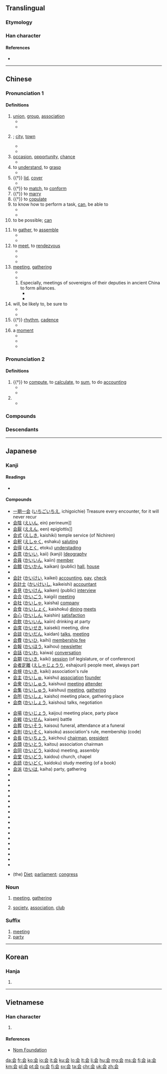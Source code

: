 {{also|會}}
==Translingual==
{{stroke order|type=animate}}

===Etymology===
{{Han simp|會|f=曾|t=云}}

===Han character===
{{Han char|rn=9|rad=人|as=04|sn=6|four=8073.1|canj=人一一戈 (OMMI)|ids=⿱[[人]][[云]]}}

====References====
* {{Han ref|kx=0096.121|dkj=00460|dj=0204.110|hdz=10116.030|uh=4F1A|ud=20250}}

----

==Chinese==
{{zh-hanzi-box|[[会]]|[[會]]}}

===Pronunciation 1===
{{zh-pron
|m=huì,huǐ,er=y
|m_note="huǐ": Only in {{zh-l|[[一会儿|一会(儿)]]}}
|c=wui5,wui6
|c_note="wui5": "to know how to"; "wui6": "to meet, to assemble"
|h=pfs=voi, fi
|mn=ē/hōe
|mn_note="ē": "to know how to"; "hōe": "to meet, to assemble"
|w=2ue,3hhue
|w_note="2ue": "to know how to"; "3hhue": "to meet, to assemble"
|ma=y
|cat=v,n
}}

====Definitions====
{{zh-noun|mw=个/次/场}}

# [[union]], [[group]], [[association]]
#* {{zh-l|社会|society}}
#* {{zh-l|帮会|secret society, underworld gang}}
# {{n-g|a place where people meet; an economic or political centre}}; [[city]], [[town]]
#* {{zh-l|都会}}
#* {{zh-l|省会}}
# [[occasion]], [[opportunity]], [[chance]]
#* {{zh-l|机会}}
# to [[understand]], to [[grasp]]
#* {{zh-l|误会|to misunderstand; misunderstanding}}
# {{†}} [[lid]], [[cover]]
#* {{zh-l|启会}}
# {{†}} to [[match]], to [[conform]]
# {{†}} to [[marry]]
# {{†}} to [[copulate]]
# to know how to perform a task, [[can]], be able to
#* {{zh-usex|我 会 英语，不 会 日语。|I '''know''' English but don't '''know''' Japanese.|link=yes}}
#* {{zh-usex|他 还 会 两 出 ^京戏。|He's '''able''' to sing a few airs of Beijing Opera.|link=yes}}
# to be possible; [[can]]
#: {{zh-usex|污染 会 使 气喘 加重。|Pollution '''can''' aggravate asthma.|link=yes}}  
# to [[gather]], to [[assemble]]
#* {{zh-l|集会}}
#* {{zh-usex|昨天 我 没有 会 着{zhe} 他。|I didn't see him yesterday.|link=yes}}
# to [[meet]], to [[rendezvous]]
#* {{zh-l|会见}}
#* {{zh-l|会面}}
#* {{zh-usex|我 要 到 车站 会 朋友.|I have to go to the station to '''meet''' a friend.|link=y}}  
# [[meeting]], [[gathering]]
#* {{zh-l|会议|meeting, conference}}
#* {{zh-usex|我 还有 个 会 要 开。|I have a '''meeting''' to go to.|link=y}}
## Especially, meetings of sovereigns of their deputies in ancient China to form alliances.
##* {{zh-l|聚会|gathering, party}}
##* {{zh-l|盟会|meeting of sovereigns}}
# will, be likely to, be sure to
#* {{zh-usex|他 会 在 家 吗？|Is he '''likely''' to be at home?|link=yes}}
#* {{zh-usex|公共汽车 会 准时 到达.|The bus '''will''' arrive on time|link=yes}}
# {{†}} [[rhythm]], [[cadence]]
#* {{zh-l|节会}}
# a [[moment]]
#* {{zh-l|一会}}
#* {{zh-l|会儿}}
#* {{zh-usex|等 一会儿{r}。|Wait a '''moment'''.|link=yes}}

===Pronunciation 2===
{{zh-pron
|m=kuài,guì
|c=kui2,wui6
|w=2kue
|cat=v,pn
}}

====Definitions====
{{zh-pos}}

# {{†}} to [[compute]], to [[calculate]], to [[sum]], to do [[accounting]]
#* {{zh-l|会计|accountant, accountancy, accounting}}
#* {{zh-l|会计师|accountant}}
# {{n-g|Used in placenames.}}
#* {{zh-l|会稽|Guiji Commandery}}

===Compounds===
{{der3
| {{zh-l|会标}}
| {{zh-l|会餐}}
| {{zh-l|会操}}
| {{zh-l|会场}}
| {{zh-l|会话}}
| {{zh-l|会见}}
| {{zh-l|会客}}
| {{zh-l|会儿}}
| {{zh-l|会谈}}
| {{zh-l|会议}}
| {{zh-l|音乐会}}
}}

===Descendants===
{{Sinoxenic-word|會|s=会|かい|회|k2=괴|hội}}

{{zh-cat|Beginning}}

----

==Japanese==
{{ja-see-also|会する}}

===Kanji===
{{ja-kanji|grade=2|rs=人04|style=s|kyu=會}}

====Readings====
* {{ja-readings
|goon=[[え]] (e) < [[ゑ]] (we), [[け]] (ke) {{qualifier|non-[[w:Jōyō kanji|Jōyō]] reading}}
|kanon=[[かい]] (kai) < [[くわい]] (kwai)
|kun=[[あう]] ([[会う]], au) < [[あふ]] (afu)
|nanori=[[あい]] (ai) < [[あひ]] (ahi), [[い]] (i)}}

====Compounds====
{{top2}}
* [[一期一会]] ([[いちごいちえ]], ichigoichie) Treasure every encounter, for it will never recur
* [[会陰]] ([[えいん]], ein) perineum]]
* [[会厭]] ([[ええん]], een) epiglottis]]
* [[会式]] ([[えしき]], kaishiki) temple service (of Nichiren)
* [[会釈]] ([[えしゃく]], eshaku) [[saluting]]
* [[会得]] ([[えとく]], etoku) [[understading]]
* [[会意]] ([[かいい]], kaii)  (kanji) [[Ideography]]
* [[会員]] ([[かいいん]], kaiin) [[member]]
* [[会館]] ([[かいかん]], kaikan) (public) [[hall]], [[house]]
* {{term|会議||(business) [[meeting]], [[council]], [[congress]]|tr=[[かいぎ]], kaigi|sc=Jpan|lang=ja}}
* [[会計]] ([[かいけい]], kaikei) [[accounting]], [[pay]], [[check]]
* [[会計士]] ([[かいけいし]], kaikeishi) [[accountant]]
* [[会見]] ([[かいけん]], kaiken) (public) [[interview]]
* [[会合]] ([[かいごう]], kaigō) [[meeting]]
* [[会社]] ([[かいしゃ]], kaisha) [[company]]
* [[会食]] ([[かいしょく]], kaishoku) [[dining]] [[meets]]
* [[会心]] ([[かいしん]], kaishin) [[satisfaction]]
* [[会飲]] ([[かいいん]], kaiin) drinking at party
* [[会席]] ([[かいせき]], kaiseki) meeting, dine
* [[会談]] ([[かいだん]], kaidan) [[talks]], [[meeting]]
* [[会費]] ([[かいひ]], kaihi) [[membership fee]]
* [[会報]] ([[かいほう]], kaihou) [[newsletter]]
* [[会話]] ([[かいわ]], kaiwa) [[conversation]]
* [[会期]] ([[かいき]], kaiki) [[session]] (of legislature, or of conference)
* [[会者定離]] ([[えしゃじょうり]], eshajouri) people meet, always part
* [[会規]] ([[かいき]], kaiki) association's rule
* [[会主]] ([[かいしゅ]], kaishu) [[association]] [[founder]]
* [[会衆]] ([[かいしゅう]], kaishuu) [[meeting]] [[attender]]
* [[会集]] ([[かいしゅう]], kaishuu) [[meeting]], [[gathering]]
* [[会所]] ([[かいしょ]], kaisho) meeting place, gathering place
* [[会商]] ([[かいしょう]], kaishou) talks, negotiation
{{mid2}}
* [[会場]] ([[かいじょう]], kaijou) meeting place, party place
* [[会戦]] ([[かいせん]], kaisen) battle
* [[会葬]] ([[かいそう]], kaisou) funeral, attendance at a funeral
* [[会則]] ([[かいそく]], kaisoku) association's rule, membership (code)
* [[会長]] ([[かいちょう]], kaichou) [[chairman]], [[president]]
* [[会頭]] ([[かいとう]], kaitou) association chairman
* [[会同]] ([[かいどう]], kaidou) meeting, assembly
* [[会堂]] ([[かいどう]], kaidou) church, chapel
* [[会読]] ([[かいどく]], kaidoku) study meeting (of a book)
* [[会派]] ([[かいは]], kaiha) party, gathering
* {{l|ja|sc=Jpan|開会|tr=かいかい, kaikai}}
* {{l|ja|sc=Jpan|学会|tr=がっかい, gakkai}}
* {{l|ja|sc=Jpan|教会|tr=きょうかい, kyōkai}}
* {{l|ja|sc=Jpan|協会|tr=きょうかい, kyōkai}}
* {{l|ja|sc=Jpan|国会|tr=こっかい, kokkai}}
* {{l|ja|sc=Jpan|散会|tr=さんかい, sankai}}
* {{l|ja|sc=Jpan|司会|tr=しかい, shikai}}
* {{l|ja|sc=Jpan|集会|tr=しゅうかい, shūkai}}
* {{l|ja|sc=Jpan|照会|tr=しょうかい, shōkai}}
* {{l|ja|sc=Jpan|商会|tr=しょうかい, shōkai}}
* {{l|ja|sc=Jpan|盛会|tr=せいかい, seikai}}
* {{l|ja|sc=Jpan|総会|tr=そうかい, sōkai}}
* {{l|ja|sc=Jpan|株主総会|tr=かぶぬしそうかい, kabunushisōkai}}
* {{l|ja|sc=Jpan|法会|tr=ほうえ, hōe}}
* {{l|ja|sc=Jpan|閉会|tr=へいかい, heikai}}
* {{l|ja|sc=Jpan|密会|tr=みっかい, mikkai}}
* {{l|ja|sc=Jpan|民会|tr=みんかい, minkai}}
* {{l|ja|sc=Jpan|流会|tr=りゅうかい, ryūkai}}
* {{l|ja|sc=Jpan|議会|tr=ぎかい, gikai}} (the) [[Diet]]; [[parliament]]; [[congress]]
{{bottom}}

===Noun===
{{ja-noun|かい}}

# [[meeting]], [[gathering]]
#: {{ja-usex|会を催す|かい を もよおす|hold a meeting; throw a party}}
#: {{ja-usex|会に出る|かい に でる|attend a meeting [party]}}
# [[society]], [[association]], [[club]]
#: {{ja-usex|会を組織する|かい を そしき する|form [organize] an association}}
#: {{ja-usex|会に入る|かい に はいる|join a club}}
#: {{ja-usex|会を脱退する|かい を だったい する|leave a club}}
#: {{ja-usex|会を抜ける|かい を ぬける|quit a club}}

===Suffix===
{{ja-pos|かい|suffix}} 

# [[meeting]]
# [[party]]

----

==Korean==

===Hanja===
{{ko-hanja|hangeul=[[회]], [[괴]]|rv=hoe, goe|mr=hoe, koe}}

# {{defn|lang=ko|sort=人04}}

----

==Vietnamese==

===Han character===
{{vi-hantu|[[hội]], [[hụi]]|rs=人04}}

# {{defn|lang=vi|sort=人04}}

====References====
*[http://nomfoundation.org/common/nom_details.php?codepoint=4f1a Nom Foundation]

[[da:会]]
[[fr:会]]
[[ko:会]]
[[io:会]]
[[it:会]]
[[ku:会]]
[[lo:会]]
[[lt:会]]
[[li:会]]
[[hu:会]]
[[mg:会]]
[[ms:会]]
[[fj:会]]
[[ja:会]]
[[km:会]]
[[pl:会]]
[[pt:会]]
[[ru:会]]
[[fi:会]]
[[sv:会]]
[[ta:会]]
[[chr:会]]
[[uk:会]]
[[zh:会]]